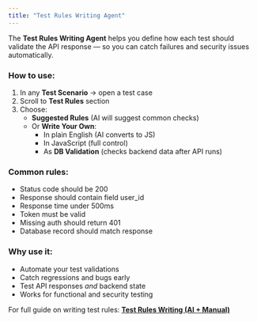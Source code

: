 ```yaml
---
title: "Test Rules Writing Agent"
---
```


The **Test Rules Writing Agent** helps you define how each test should validate the API response — so you can catch failures and security issues automatically.

### How to use:

1. In any **Test Scenario** → open a test case
2. Scroll to **Test Rules** section
3. Choose:
   - **Suggested Rules** (AI will suggest common checks)
   - Or **Write Your Own**:
     - In plain English (AI converts to JS)
     - In JavaScript (full control)
     - As **DB Validation** (checks backend data after API runs)

### Common rules:

- Status code should be 200
- Response should contain field user_id
- Response time under 500ms
- Token must be valid
- Missing auth should return 401
- Database record should match response

### Why use it:

- Automate your test validations
- Catch regressions and bugs early
- Test API responses _and_ backend state
- Works for functional and security testing

For full guide on writing test rules: [**Test Rules Writing (AI \+ Manual)**](https://docs.qodex.ai/test-rules-writing-ai-manual)